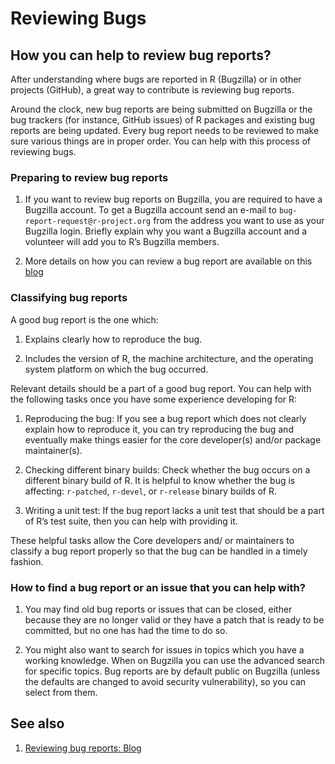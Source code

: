 # Reviewing Bugs

## How you can help to review bug reports?

After understanding where bugs are reported in $\textsf{R}$ (Bugzilla) or in other projects (GitHub), a great way to contribute is reviewing bug reports.

Around the clock, new bug reports are being submitted on Bugzilla or the bug trackers (for instance, GitHub issues) of $\textsf{R}$ packages and existing bug reports are being updated. Every bug report needs to be reviewed to make sure various things are in proper order. You can help with this process of reviewing bugs. 

### Preparing to review bug reports

1. If you want to review bug reports on Bugzilla, you are required to have a Bugzilla account. To get a Bugzilla account send an e-mail to `bug-report-request@r-project.org` from the address you want to use as your Bugzilla login. Briefly explain why you want a Bugzilla account and a volunteer will add you to $\textsf{R}$'s Bugzilla members.


2. More details on how you can review a bug report are available on this [blog](https://developer.r-project.org/Blog/public/2019/10/09/r-can-use-your-help-reviewing-bug-reports/)

### Classifying bug reports

A good bug report is the one which:

1. Explains clearly how to reproduce the bug.


2. Includes the version of $\textsf{R}$, the machine architecture, and the operating system platform on which the bug occurred.

Relevant details should be a part of a good bug report. You can help with the following tasks once you have some experience developing for $\textsf{R}$:


1. Reproducing the bug: If you see a bug report which does not clearly explain how to reproduce it, you can try reproducing the bug and eventually make things easier for the core developer(s) and/or package maintainer(s).

2. Checking different binary builds: Check whether the bug occurs on a different binary build of $\textsf{R}$. It is helpful to know whether the bug is affecting: `r-patched`, `r-devel`, or `r-release` binary builds of $\textsf{R}$.


3. Writing a unit test: If the bug report lacks a unit test that should be a part of $\textsf{R}$'s test suite, then you can help with providing it.

These helpful tasks allow the Core developers and/ or maintainers to classify a bug report properly so that the bug can be handled in a timely fashion.


### How to find a bug report or an issue that you can help with?

1. You may find old bug reports or issues that can be closed, either because they are no longer valid or they have a patch that is ready to be committed, but no one has had the time to do so.

2. You might also want to search for issues in topics which you have a working knowledge. When on Bugzilla you can use the advanced search for specific topics. Bug reports are by default public on Bugzilla (unless the defaults are changed to avoid security vulnerability), so you can select from them.

## See also

1. [Reviewing bug reports: Blog](https://developer.r-project.org/Blog/public/2019/10/09/r-can-use-your-help-reviewing-bug-reports/)
